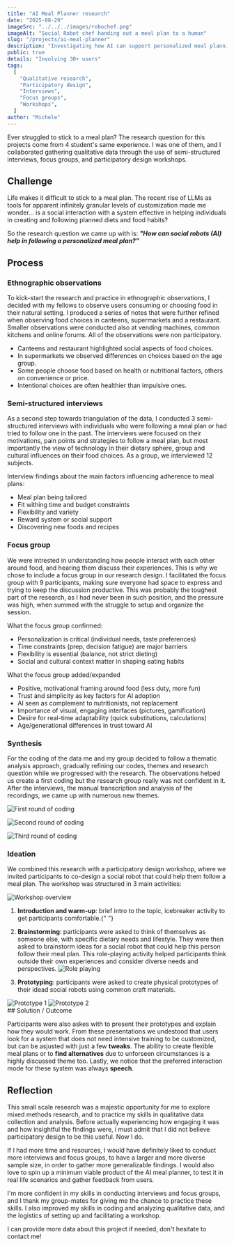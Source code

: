 ```yaml
---
title: "AI Meal Planner research"
date: "2025-08-29"
imageSrc: "../../../images/robochef.png"
imageAlt: "Social Robot chef handing out a meal plan to a human"
slug: "/projects/ai-meal-planner"
description: "Investigating how AI can support personalized meal planning through ethnographies, interviews, focus groups, and participatory workshops."
public: true
details: "Involving 30+ users"
tags:
  [
    "Qualitative research",
    "Participatory design",
    "Interviews",
    "Focus groups",
    "Workshops",
  ]
author: "Michele"
---
```



Ever struggled to stick to a meal plan? The research question for this projects come from 4 student's same experience. I was one of them, and I collaborated gathering qualitative data through the use of semi-structured interviews, focus groups, and participatory design workshops.

## Challenge

Life makes it difficult to stick to a meal plan. The recent rise of LLMs as tools for apparent infinitely granular levels of customization made me wonder... is a social interaction with a system effective in helping individuals in creating and following planned diets and food habits?

So the research question we came up with is: **_"How can social robots (AI) help in following a personalized meal plan?"_**

## Process

### Ethnographic observations

To kick-start the research and practice in ethnographic observations, I decided with my fellows to observe users consuming or choosing food in their natural setting. I produced a series of notes that were further refined when observing food choices in canteens, supermarkets and a restaurant. Smaller observations were conducted also at vending machines, common kitchens and online forums. All of the observations were non participatory.

- Canteens and restaurant highlighted social aspects of food choices.
- In supermarkets we observed differences on choices based on the age group.
- Some people choose food based on health or nutritional factors, others on convenience or price.
- Intentional choices are often healthier than impulsive ones.

### Semi-structured interviews

As a second step towards triangulation of the data, I conducted 3 semi-structured interviews with individuals who were following a meal plan or had tried to follow one in the past. The interviews were focused on their motivations, pain points and strategies to follow a meal plan, but most importantly the view of technology in their dietary sphere, group and cultural influences on their food choices. As a group, we interviewed 12 subjects.

Interview findings about the main factors influencing adherence to meal plans:

- Meal plan being tailored
- Fit withing time and budget constraints
- Flexibility and variety
- Reward system or social support
- Discovering new foods and recipes

### Focus group

We were intrested in understanding how people interact with each other around food, and hearing them discuss their experiences. This is why we chose to include a focus group in our research design. I facilitated the focus group with 9 participants, making sure everyone had space to express and trying to keep the discussion productive. This was probably the toughest part of the research, as I had never been in such position, and the pressure was high, when summed with the struggle to setup and organize the session.

What the focus group confirmed:

- Personalization is critical (individual needs, taste preferences)
- Time constraints (prep, decision fatigue) are major barriers
- Flexibility is essential (balance, not strict dieting)
- Social and cultural context matter in shaping eating habits

What the focus group added/expanded

- Positive, motivational framing around food (less duty, more fun)
- Trust and simplicity as key factors for AI adoption
- AI seen as complement to nutritionists, not replacement
- Importance of visual, engaging interfaces (pictures, gamification)
- Desire for real-time adaptability (quick substitutions, calculations)
- Age/generational differences in trust toward AI

### Synthesis

For the coding of the data me and my group decided to follow a thematic analysis approach, gradually refining our codes, themes and research question while we progressed with the research.
The observations helped us create a first coding but the research group really was not confident in it. After the interviews, the manual transcription and analysis of the recordings, we came up with numerous new themes.

<img
  src={firstCoding}
  alt="First round of coding"
  title="First round of coding"
  caption="First round of coding"
/>

<img
  src={secondCoding}
  alt="Second round of coding"
  title="Second round of coding"
  caption="Second round of coding"
/>

<img
  src={thirdCoding}
  alt="Third round of coding"
  title="Third round of coding"
  caption="Third round of coding"
/>

### Ideation

We combined this research with a participatory design workshop, where we invited participants to co-design a social robot that could help them follow a meal plan. The workshop was structured in 3 main activities:

<img
  src={workshopOverview}
  alt="Workshop overview"
  title="Workshop overview"
  caption="Workshop overview"
/>
1. **Introduction and warm-up**: brief intro to the topic, icebreaker activity to
get participants comfortable.{" "}

2. **Brainstorming**: participants were asked to think of themselves as someone else, with specific dietary needs and lifestyle. They were then asked to brainstorm ideas for a social robot that could help this person follow their meal plan. This role-playing activity helped participants think outside their own experiences and consider diverse needs and perspectives.
   <img
     src={rolePlaying}
     alt="Role playing"
     title="Role playing"
     caption="Role playing"
   />
3. **Prototyping**: participants were asked to create physical prototypes of their idead social robots using common craft materials.

<div
  style={{
    display: "flex",
    flexDirection: "row",
    gap: "20px",
    alignItems: "center",
    img: { margin: 0 },
  }}
>
  <img
    src={prototype1}
    alt="Prototype 1"
    title="Prototype 1"
    caption="Prototype 1"
  />
  <img
    src={prototype2}
    alt="Prototype 2"
    title="Prototype 2"
    caption="Prototype 2"
  />
</div>
## Solution / Outcome

Participants were also askes with to present their prototypes and explain how they would work.
From these presentations we undestood that users look for a system that does not need intensive training to be customized, but can be asjusted with just a few **tweaks**. The ability to create flexible meal plans or to **find alternatives** due to unforseen circumstances is a highly discussed theme too. Lastly, we notice that the preferred interaction mode for these system was always **speech**.

## Reflection

This small scale research was a majestic opportunity for me to explore mixed methods research, and to practice my skills in qualitative data collection and analysis. Before actually experiencing how engaging it was and how insightful the findings were, i must admit that I did not believe participatory design to be this useful. Now I do.

If I had more time and resources, I would have definitely liked to conduct more interviews and focus groups, to have a larger and more diverse sample size, in order to gather more generalizable findings. I would also love to spin up a minimum viable product of the AI meal planner, to test it in real life scenarios and gather feedback from users.

I'm more confident in my skills in conducting interviews and focus groups, and I thank my group-mates for giving me the chance to practice these skills. I also improved my skills in coding and analyzing qualitative data, and the logistics of setting up and facilitating a workshop.

I can provide more data about this project if needed, don't hesitate to contact me!
